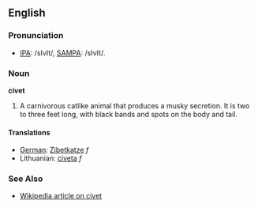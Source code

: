 ==English==

===Pronunciation===
* [[w:IPA_chart_for_English|IPA]]: /sIvIt/, [[w:SAMPA/English|SAMPA]]: /sIvIt/.

===Noun===

'''civet'''

#A carnivorous catlike animal that produces a musky secretion.  It is two to three feet long, with  black bands and spots on the body and tail.

====Translations====
*[[German]]: [[Zibetkatze]] ''f''
*Lithuanian: [[civeta]] ''f''

===See Also===
*[[w:civet|Wikipedia article on civet]]
